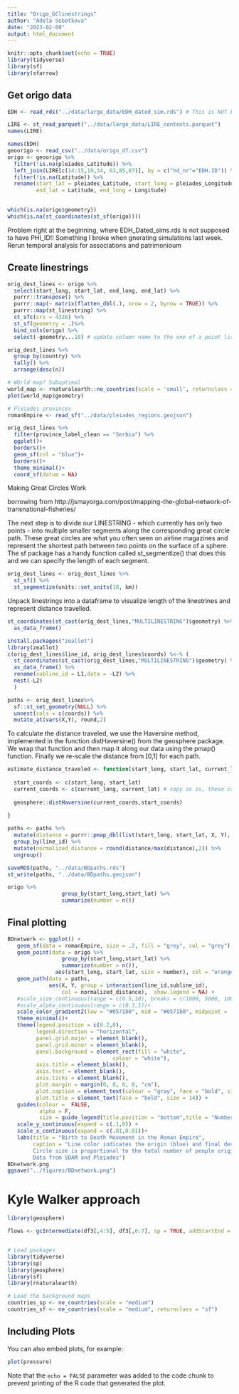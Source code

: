 ```yaml
---
title: "Origo_GClinestrings"
author: "Adela Sobotkova"
date: "2023-02-09"
output: html_document
---
```


```r
knitr::opts_chunk$set(echo = TRUE)
library(tidyverse)
library(sf)
library(sfarrow)
```

## Get origo data

```r
EDH <- read_rds("../data/large_data/EDH_dated_sim.rds") # This is NOT EDH!! but GIRE or something like that!!

LIRE <- st_read_parquet("../data/large_data/LIRE_contexts.parquet")
names(LIRE)

names(EDH)
geoorigo <- read_csv("../data/origo_df.csv")
origo <- geoorigo %>% 
  filter(!is.na(pleiades_Latitude)) %>% 
  left_join(LIRE[c(14:15,19,34, 63,85,87)], by = c("hd_nr"="EDH.ID")) %>% 
  filter(!is.na(Latitude)) %>% 
  rename(start_lat = pleiades_Latitude, start_long = pleiades_Longitude,
         end_lat = Latitude, end_long = Longitude)
  

which(is.na(origo$geometry))
which(is.na(st_coordinates(st_sf(origo))))
```

Problem right at the beginning, where EDH_Dated_sims.rds Is not supposed to have PHI_ID!! Something I broke when gnerating simulations last week. Rerun temporal analysis for associations and patrimonioum

## Create linestrings
```r

orig_dest_lines <- origo %>%
  select(start_long, start_lat, end_long, end_lat) %>% 
  purrr::transpose() %>% 
  purrr::map(~ matrix(flatten_dbl(.), nrow = 2, byrow = TRUE)) %>% 
  purrr::map(st_linestring) %>%
  st_sfc(crs = 4326) %>%
  st_sf(geometry = .)%>%
  bind_cols(origo) %>% 
  select(-geometry...18) # update column name to the one of a point list as we keep the linestring

orig_dest_lines %>% 
  group_by(country) %>% 
  tally() %>% 
  arrange(desc(n))
```

```r

# WOrld map? Suboptimal
world_map <- rnaturalearth::ne_countries(scale = 'small', returnclass = c("sf"), country = unique(LIRE$country_clean))
plot(world_map$geometry)

# Pleiades provinces
romanEmpire <- read_sf("../data/pleiades_regions.geojson")

orig_dest_lines %>% 
  filter(province_label_clean == "Serbia") %>% 
  ggplot()+
  borders()+
  geom_sf(col = "blue")+
  borders()+
  theme_minimal()+
  coord_sf(datum = NA)
```
Making Great Circles Work

borrowing from http://jsmayorga.com/post/mapping-the-global-network-of-transnational-fisheries/


The next step is to divide our LINESTRING - which currently has only two points - into multiple smaller segments along the corresponding great circle path. These great circles are what you often seen on airline magazines and represent the shortest path between two points on the surface of a sphere. The sf package has a handy function called st_segmentize() that does this and we can specify the length of each segment.

```r
orig_dest_lines <- orig_dest_lines %>%
  st_sf() %>% 
  st_segmentize(units::set_units(10, km)) 

```
Unpack linestrings into a dataframe to visualize length of the linestrines and represent distance travelled.

```r
st_coordinates(st_cast(orig_dest_lines,"MULTILINESTRING")$geometry) %>% 
  as_data_frame() 
```

```r
install.packages("zeallot")
library(zeallot)
c(orig_dest_lines$line_id, orig_dest_lines$coords) %<-% (
  st_coordinates(st_cast(orig_dest_lines,"MULTILINESTRING")$geometry) %>% 
  as_data_frame() %>% 
  rename(subline_id = L1,data = -L2) %>%   
  nest(-L2)
  )
```


```r
paths <- orig_dest_lines%>% 
  sf::st_set_geometry(NULL) %>% 
  unnest(cols = c(coords)) %>% 
  mutate_at(vars(X,Y), round,2)
```

To calculate the distance traveled, we use the Haversine method, implemented in the function distHaversine() from the geosphere package. We wrap that function and then map it along our data using the pmap() function. Finally we re-scale the distance from [0,1] for each path.

```r

estimate_distance_traveled <- function(start_long, start_lat, current_long, current_lat){
  
  start_coords <- c(start_long, start_lat)
  current_coords <- c(current_long, current_lat) # copy as is, these columns are created within haversine
  
  geosphere::distHaversine(current_coords,start_coords)
  
}

paths <- paths %>% 
  mutate(distance = purrr::pmap_dbl(list(start_long, start_lat, X, Y), estimate_distance_traveled)) %>% 
  group_by(line_id) %>% 
  mutate(normalized_distance = round(distance/max(distance),2)) %>% 
  ungroup()

saveRDS(paths, "../data/BDpaths.rds")
st_write(paths, "../data/BDpaths.geojson")
```


```r
origo %>%
                 group_by(start_long,start_lat) %>%
                 summarize(number = n())
```

## Final plotting

```r
BDnetwork <- ggplot() +
   geom_sf(data = romanEmpire, size = .2, fill = "grey", col = "grey") +
   geom_point(data = origo %>%
                 group_by(start_long,start_lat) %>%
                 summarize(number = n()),
               aes(start_long, start_lat, size = number), col = "orange", shape = 21, stroke = 1.5)+
   geom_path(data = paths,
             aes(X, Y, group = interaction(line_id,subline_id), 
                 col = normalized_distance),  show.legend = NA) +
   #scale_size_continuous(range = c(0.5,10), breaks = c(1000, 5000, 10000, 20000, 30000), labels = comma) +
   #scale_alpha_continuous(range = c(0.3,1))+
   scale_color_gradient2(low = "#0571b0", mid = "#0571b0", midpoint = .5, high = "#b2182b")+
   theme_minimal()+
   theme(legend.position = c(0.2,0), 
         legend.direction = "horizontal",
         panel.grid.major = element_blank(),
         panel.grid.minor = element_blank(),
         panel.background = element_rect(fill = "white",
                                 colour = "white"),
         axis.title = element_blank(),
         axis.text = element_blank(),
         axis.ticks = element_blank(),
         plot.margin = margin(0, 0, 0, 0, "cm"),
         plot.caption = element_text(colour = "gray", face = "bold", size = 12, vjust = 9),
         plot.title = element_text(face = "bold", size = 14)) +
   guides(colour =  FALSE,
          alpha = F,
          size = guide_legend(title.position = "bottom",title = "Number of travellers", title.hjust = 0.5))+
   scale_y_continuous(expand = c(.1,0)) + 
   scale_x_continuous(expand = c(.01,0.01))+
   labs(title = "Birth to Death Movement in the Roman Empire",
        caption = "Line color indicates the origin (blue) and final destination (red) of Roman-era travellers. \n
        Circle size is proportional to the total number of people originating from a location. \
        Data from SDAM and Pleiades")
BDnetwork.png
ggsave("../figures/BDnetwork.png")
```

# Kyle Walker approach
```r
library(geosphere)

flows <- gcIntermediate(df3[,4:5], df3[,6:7], sp = TRUE, addStartEnd = TRUE)



```

```r
# Load packages
library(tidyverse)
library(sp)
library(geosphere)
library(sf)
library(rnaturalearth)

# Load the background maps
countries_sp <- ne_countries(scale = "medium")
countries_sf <- ne_countries(scale = "medium", returnclass = "sf")

```

## Including Plots

You can also embed plots, for example:

```r
plot(pressure)
```

Note that the `echo = FALSE` parameter was added to the code chunk to prevent printing of the R code that generated the plot.
